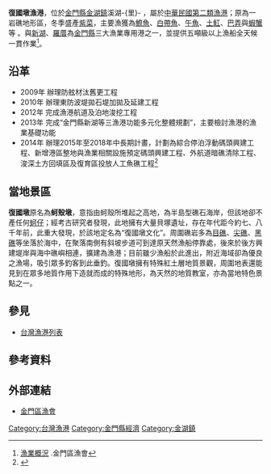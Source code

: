 {{專家}}
{{Infobox Port
| name = 復國墩漁港
| image = 
| imagesize = 
| caption = 
| country = {{ROC}}
| location = [[福建省_(中華民國)|福建省]][[金門縣|金門縣]][[金湖鎮|金湖鎮]]溪湖-{里}-
| coordinates = {{coord|24.44535246|N|118.47458839 |E|display=title|religion:TW}}
| opened = 
| operated = 金門區漁會
| owner = [[金門縣政府|金門縣政府]]
| type = [[台灣漁港列表|第二類漁港]]<ref>[https://www.fa.gov.tw/cht/LawsAnnouncePort/content.aspx?id=28&chk=e40a0683-09a8-4e15-bdb0-ad4991eb8f71&param=pn%3d2 臺灣地區各縣市漁港類別及名稱(103年)] {{Wayback|url=https://www.fa.gov.tw/cht/LawsAnnouncePort/content.aspx?id=28&chk=e40a0683-09a8-4e15-bdb0-ad4991eb8f71&param=pn%3d2 |date=20181225175101 }}.2016-08-17.行政院農業委員會漁業署</ref>
| sizewater = 
| sizeland = 
| size = 
| berths = 
| wharfs =  
| piers = 
| employees = 
| leadershiptitle = 
| leader = 
| blankdetailstitle1 = 
| blankdetails1 = 
| blankdetailstitle2 = 
| blankdetails2 =  
| blankdetailstitle3 = 
| blankdetails3 = 
| arrivals = 
| cargotonnage = 
| containervolume = 
| cargovalue = 
| passengertraffic = 
| revenue = 
| profit = 
| blankstatstitle1 =
| blankstats1 =
| blankstatstitle2 =
| blankstats2 =
| blankstatstitle3 =
| blankstats3 =
| website = 
}}
'''復國墩漁港'''，位於[[金門縣|金門縣]][[金湖鎮|金湖鎮]]溪湖-{里}- ，屬於[[台灣漁港列表|中華民國第二類漁港]]；原為一岩礁地形區，冬季盛產[[紫菜|紫菜]]，主要漁獲為[[鰶魚|鰶魚]]、[[白帶魚|白帶魚]]、[[午魚|午魚]]、[[土魟|土魟]]、[[巴弄|巴弄]]與[[蝦|蝦]][[蟹|蟹]]等 。與[[新湖漁港|新湖]]、[[羅厝漁港|羅厝]]為[[金門縣|金門縣]]三大漁業專用港之一，並提供五噸級以上漁船全天候一貫作業<ref>[http://www.kmfisher.org.tw/aboutus-4.html 漁業概況] {{Wayback|url=http://www.kmfisher.org.tw/aboutus-4.html |date=20210517183101 }} .金門區漁會</ref>。

==沿革==
*2009年 辦理防舷材汰舊更工程
*2010年 辦理東防波堤拋石堤加拋及延建工程
*2012年 完成漁港航道及泊地浚挖工程
*2013年 完成“金門縣新湖等三漁港功能多元化整體規劃”，主要檢討漁港的漁業基礎功能
*2014年 辦理2015年至2018年中長期計畫，計劃為綜合停泊浮動碼頭興建工程、新增港區整地與漁業相關設施預定碼頭興建工程、外航道暗礁清除工程、浚深土方回填區及復育區投放人工魚礁工程<ref>{{cite news|title= 改善漁港設施縣府近4年斥資逾3億 |url=http://www.kinmen.gov.tw/Layout/main_ch/News_NewsContent.aspx?NewsID=131241&frame=&DepartmentID=13&LanguageType=1 |language= zh-hant |publisher=金門日報社 | date= 2014-06-03 |quote= }}</ref>

==當地景區==
'''復國墩'''原名為'''蚵殼墩'''，意指由蚵殼所堆起之高地，為半島型礁石海岸，但該地卻不產任何[[蚵仔|蚵仔]]；經考古研究者發現，此地擁有大量貝塚遺址，存在年代距今約七、八千年前，此重大發現，於該地定名為“復國墩文化”。周圍礁岩多為[[目礁|目礁]]、[[尖礁|尖礁]]、[[黑礁|黑礁]]等坐落於海中，在聚落南側有斜坡步道可到達原天然漁船停靠處，後來於後方興建堤岸與海中礁嶼相連，擴建為漁港；目前雖少漁船於此進出，附近海域卻為優良之漁場，吸引眾多釣客到此垂釣。復國墩擁有特殊紅土層地質景觀，周圍地表還能見到在眾多地質作用下造就而成的特殊地形，為天然的地質教室，亦為當地特色景點之一。

==參見==
*[[台灣漁港列表|台灣漁港列表]]

==參考資料==
{{Reflist}}

==外部連結==
*[http://www.kmfisher.org.tw/index.html 金門區漁會] {{Wayback|url=http://www.kmfisher.org.tw/index.html |date=20180801135950 }}

{{台灣漁港}}

[[Category:台灣漁港|Category:台灣漁港]]
[[Category:金門縣經濟|Category:金門縣經濟]]
[[Category:金湖鎮|Category:金湖鎮]]